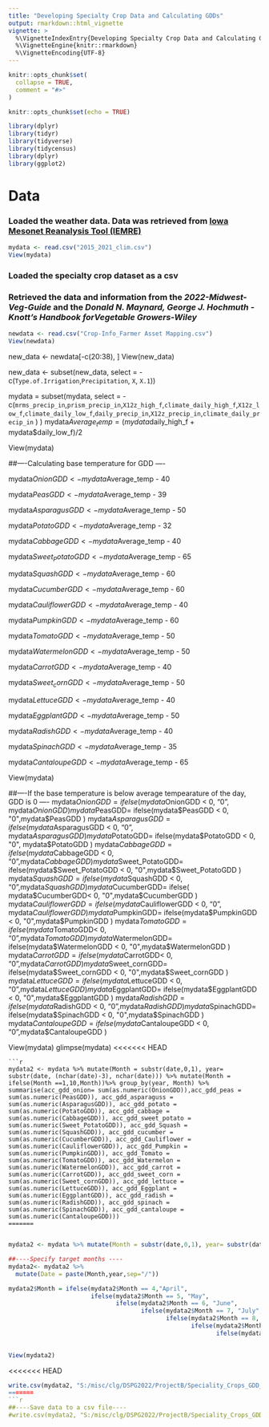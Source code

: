 ```yaml
---
title: "Developing Specialty Crop Data and Calculating GDDs"
output: rmarkdown::html_vignette
vignette: >
  %\VignetteIndexEntry{Developing Specialty Crop Data and Calculating GDDs}
  %\VignetteEngine{knitr::rmarkdown}
  %\VignetteEncoding{UTF-8}
---
```


```r
knitr::opts_chunk$set(
  collapse = TRUE,
  comment = "#>"
)
```
```r
knitr::opts_chunk$set(echo = TRUE)
```

```r
library(dplyr)
library(tidyr)
library(tidyverse)
library(tidycensus)
library(dplyr)
library(ggplot2)
```


# Data

### Loaded the weather data. Data was retrieved from [**Iowa Mesonet Reanalysis Tool (IEMRE)**](https://mesonet.agron.iastate.edu/iemre/)

```r
mydata <- read.csv("2015_2021_clim.csv")
View(mydata)
```

### Loaded the specialty crop dataset as a csv 
### Retrieved the data and information from the *2022-Midwest-Veg-Guide* and the *Donald N. Maynard, George J. Hochmuth -Knott's Handbook forVegetable Growers-Wiley*

```r
newdata <- read.csv("Crop-Info_Farmer Asset Mapping.csv")
View(newdata)
```



new_data <- newdata[-c(20:38), ] 
View(new_data)

new_data <- subset(new_data, select = -c(`Type.of.Irrigation`,`Precipitation`, `X`, `X.1`))
  
mydata = subset(mydata, select = -c(`mrms_precip_in`,`prism_precip_in`,`X12z_high_f`,`climate_daily_high_f`,`X12z_low_f`,`climate_daily_low_f`,`daily_precip_in`,`X12z_precip_in`,`climate_daily_precip_in` ) )
mydata$Average_temp = (mydata$daily_high_f + mydata$daily_low_f)/2

View(mydata)

##----Calculating base temperature for GDD ----

mydata$OnionGDD <- mydata$Average_temp - 40

mydata$PeasGDD <- mydata$Average_temp - 39

mydata$AsparagusGDD <- mydata$Average_temp - 50

mydata$PotatoGDD <- mydata$Average_temp - 32

mydata$CabbageGDD <- mydata$Average_temp - 40

mydata$Sweet_PotatoGDD <- mydata$Average_temp - 65

mydata$SquashGDD <- mydata$Average_temp - 60

mydata$CucumberGDD <- mydata$Average_temp - 60

mydata$CauliflowerGDD <- mydata$Average_temp - 40

mydata$PumpkinGDD <- mydata$Average_temp - 60

mydata$TomatoGDD <- mydata$Average_temp - 50

mydata$WatermelonGDD <- mydata$Average_temp - 50

mydata$CarrotGDD <- mydata$Average_temp - 40

mydata$Sweet_cornGDD <- mydata$Average_temp - 50

mydata$LettuceGDD <- mydata$Average_temp - 40

mydata$EggplantGDD <- mydata$Average_temp - 50

mydata$RadishGDD <- mydata$Average_temp - 40

mydata$SpinachGDD <- mydata$Average_temp - 35

mydata$CantaloupeGDD <- mydata$Average_temp - 65

View(mydata)

##----If the base temperature is below average tempearature of the day, GDD is 0 ----
mydata$OnionGDD= ifelse(mydata$OnionGDD < 0, "0", mydata$OnionGDD)
mydata$PeasGDD= ifelse(mydata$PeasGDD < 0, "0",mydata$PeasGDD )
mydata$AsparagusGDD= ifelse(mydata$AsparagusGDD < 0, "0", mydata$AsparagusGDD )
mydata$PotatoGDD= ifelse(mydata$PotatoGDD < 0, "0", mydata$PotatoGDD )
mydata$CabbageGDD= ifelse(mydata$CabbageGDD < 0, "0",mydata$CabbageGDD )
mydata$Sweet_PotatoGDD= ifelse(mydata$Sweet_PotatoGDD < 0, "0",mydata$Sweet_PotatoGDD )
mydata$SquashGDD= ifelse(mydata$SquashGDD < 0, "0",mydata$SquashGDD )
mydata$CucumberGDD= ifelse( mydata$CucumberGDD< 0, "0",mydata$CucumberGDD )
mydata$CauliflowerGDD= ifelse(mydata$CauliflowerGDD < 0, "0", mydata$CauliflowerGDD)
mydata$PumpkinGDD= ifelse(mydata$PumpkinGDD < 0, "0",mydata$PumpkinGDD )
mydata$TomatoGDD= ifelse( mydata$TomatoGDD< 0, "0",mydata$TomatoGDD )
mydata$WatermelonGDD= ifelse(mydata$WatermelonGDD < 0, "0",mydata$WatermelonGDD )
mydata$CarrotGDD= ifelse( mydata$CarrotGDD< 0, "0",mydata$CarrotGDD )
mydata$Sweet_cornGDD= ifelse(mydata$Sweet_cornGDD < 0, "0",mydata$Sweet_cornGDD )
mydata$LettuceGDD= ifelse(mydata$LettuceGDD < 0, "0",mydata$LettuceGDD )
mydata$EggplantGDD= ifelse(mydata$EggplantGDD < 0, "0",mydata$EggplantGDD )
mydata$RadishGDD= ifelse(mydata$RadishGDD < 0, "0",mydata$RadishGDD )
mydata$SpinachGDD= ifelse(mydata$SpinachGDD < 0, "0",mydata$SpinachGDD )
mydata$CantaloupeGDD= ifelse(mydata$CantaloupeGDD < 0, "0",mydata$CantaloupeGDD )

View(mydata)
glimpse(mydata)
<<<<<<< HEAD
```
```r
mydata2 <- mydata %>% mutate(Month = substr(date,0,1), year= substr(date, (nchar(date)-3), nchar(date))) %>% mutate(Month = ifelse(Month ==1,10,Month))%>% group_by(year, Month) %>% summarise(acc_gdd_onion= sum(as.numeric(OnionGDD)),acc_gdd_peas = sum(as.numeric(PeasGDD)), acc_gdd_asparaguss = sum(as.numeric(AsparagusGDD)), acc_gdd_potato = sum(as.numeric(PotatoGDD)), acc_gdd_cabbage = sum(as.numeric(CabbageGDD)), acc_gdd_sweet_potato = sum(as.numeric(Sweet_PotatoGDD)), acc_gdd_Squash = sum(as.numeric(SquashGDD)), acc_gdd_cucumber = sum(as.numeric(CucumberGDD)), acc_gdd_Cauliflower = sum(as.numeric(CauliflowerGDD)), acc_gdd_Pumpkin = sum(as.numeric(PumpkinGDD)), acc_gdd_Tomato = sum(as.numeric(TomatoGDD)), acc_gdd_Watermelon = sum(as.numeric(WatermelonGDD)), acc_gdd_carrot = sum(as.numeric(CarrotGDD)), acc_gdd_sweet_corn = sum(as.numeric(Sweet_cornGDD)), acc_gdd_lettuce = sum(as.numeric(LettuceGDD)), acc_gdd_Eggplant = sum(as.numeric(EggplantGDD)), acc_gdd_radish = sum(as.numeric(RadishGDD)), acc_gdd_spinach = sum(as.numeric(SpinachGDD)), acc_gdd_cantaloupe = sum(as.numeric(CantaloupeGDD)))
=======


``` 

```r

mydata2 <- mydata %>% mutate(Month = substr(date,0,1), year= substr(date, (nchar(date)-3), nchar(date))) %>% mutate(Month = ifelse(Month ==1,10,Month))%>% group_by(year, Month) %>% summarise(acc_gdd_onion= sum(as.numeric(OnionGDD)),acc_gdd_peas = sum(as.numeric(PeasGDD)), acc_gdd_asparaguss = sum(as.numeric(AsparagusGDD)), acc_gdd_potato = sum(as.numeric(PotatoGDD)), acc_gdd_cabbage = sum(as.numeric(CabbageGDD)), acc_gdd_sweet_potato = sum(as.numeric(Sweet_PotatoGDD)), acc_gdd_Squash = sum(as.numeric(SquashGDD)), acc_gdd_cucumber = sum(as.numeric(CucumberGDD)), acc_gdd_Cauliflower = sum(as.numeric(CauliflowerGDD)), acc_gdd_Pumpkin = sum(as.numeric(PumpkinGDD)), acc_gdd_Tomato = sum(as.numeric(TomatoGDD)), acc_gdd_Watermelon = sum(as.numeric(WatermelonGDD)), acc_gdd_carrot = sum(as.numeric(CarrotGDD)), acc_gdd_sweet_corn = sum(as.numeric(Sweet_cornGDD)), acc_gdd_lettuce = sum(as.numeric(LettuceGDD)), acc_gdd_Eggplant = sum(as.numeric(EggplantGDD)), acc_gdd_radish = sum(as.numeric(RadishGDD)), acc_gdd_spinach = sum(as.numeric(SpinachGDD)), acc_gdd_cantaloupe = sum(as.numeric(CantaloupeGDD)))

##----Specify target months ----
mydata2<- mydata2 %>%
  mutate(Date = paste(Month,year,sep="/"))

mydata2$Month = ifelse(mydata2$Month == 4,"April",
                       ifelse(mydata2$Month == 5, "May",
                              ifelse(mydata2$Month == 6, "June",
                                     ifelse(mydata2$Month == 7, "July",
                                            ifelse(mydata2$Month == 8, "August",
                                                   ifelse(mydata2$Month == 9, "September",
                                                          ifelse(mydata2$Month == 10,"October", mydata2$Month))))))) 

                                                                                                                                                                                                                                                                                               
View(mydata2)

```  



<<<<<<< HEAD
```r
write.csv(mydata2, "S:/misc/clg/DSPG2022/ProjectB/Speciality_Crops_GDD_cleaned_2015-2021.csv", row.names = FALSE)
=======
```r
##----Save data to a csv file----
#write.csv(mydata2, "S:/misc/clg/DSPG2022/ProjectB/Speciality_Crops_GDD_cleaned_2015-2021.csv", row.names = FALSE)
```
